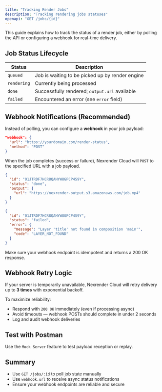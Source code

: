 ```yaml
---
title: "Tracking Render Jobs"
description: "Tracking rendering jobs statuses"
openapi: "GET /jobs/{id}"
---
```


This guide explains how to track the status of a render job, either by polling the API or configuring a webhook for real-time delivery.

## Job Status Lifecycle

| Status      | Description                                     |
| ----------- | ----------------------------------------------- |
| `queued`    | Job is waiting to be picked up by render engine |
| `rendering` | Currently being processed                       |
| `done`      | Successfully rendered; `output.url` available   |
| `failed`    | Encountered an error (see `error` field)        |

## Webhook Notifications (Recommended)

Instead of polling, you can configure a **webhook** in your job payload:

```json
"webhook": {
  "url": "https://yourdomain.com/render-status",
  "method": "POST"
}
```

When the job completes (success or failure), Nexrender Cloud will `POST` to the specified URL with a job payload.

<CodeGroup>

```json Example Webhook Payload (Success)
{
  "id": "01JTRDF7HCR8QAHYW8GPCP4S9Y",
  "status": "done",
  "output": {
    "url": "https://nexrender-output.s3.amazonaws.com/job.mp4"
  }
}
```
```json Example Webhook Payload (Failure)
{
  "id": "01JTRDF7HCR8QAHYW8GPCP4S9Y",
  "status": "failed",
  "error": {
    "message": "Layer 'title' not found in composition 'main'",
    "code": "LAYER_NOT_FOUND"
  }
}
```
</CodeGroup>

<Note>
  Make sure your webhook endpoint is idempotent and returns a 200 OK response.
</Note>

## Webhook Retry Logic

If your server is temporarily unavailable, Nexrender Cloud will retry delivery up to **3 times** with exponential backoff.

To maximize reliability:

- Respond with `200 OK` immediately (even if processing async)
- Avoid timeouts — webhook POSTs should complete in under 2 seconds
- Log and audit webhook deliveries

## Test with Postman

Use the `Mock Server` feature to test payload reception or replay.

## Summary

- Use `GET /jobs/:id` to poll job state manually
- Use `webhook.url` to receive async status notifications
- Ensure your webhook endpoints are reliable and secure
